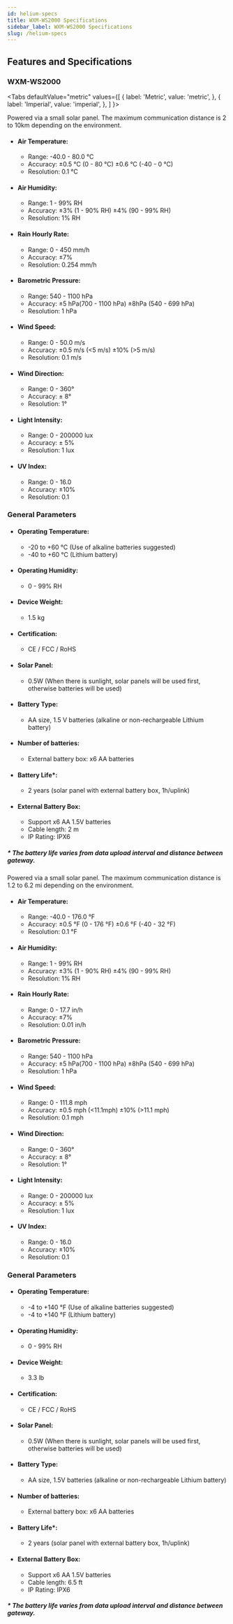 ```yaml
---
id: helium-specs
title: WXM-WS2000 Specifications
sidebar_label: WXM-WS2000 Specifications
slug: /helium-specs
---
```



## Features and Specifications

### WXM-WS2000

<Tabs
  defaultValue="metric"
  values={[
    { label: 'Metric', value: 'metric', },
    { label: 'Imperial', value: 'imperial', },
  ]
}>

<TabItem value="metric">

Powered via a small solar panel.
The maximum communication distance is 2 to 10km depending on the environment.

- #### Air Temperature:

    - Range: -40.0 - 80.0 °C
    - Accuracy: ±0.5 °C (0 - 80 °C) ±0.6 °C (-40 - 0 °C)
    - Resolution: 0.1 °C 

- #### Air Humidity:

    - Range: 1 - 99% RH
    - Accuracy: ±3% (1 - 90% RH) ±4% (90 - 99% RH)
    - Resolution: 1% RH

- #### Rain Hourly Rate:

    - Range: 0 - 450 mm/h
    - Accuracy: ±7%
    - Resolution: 0.254 mm/h

- #### Barometric Pressure:

    - Range: 540 - 1100 hPa
    - Accuracy: ±5 hPa(700 - 1100 hPa) ±8hPa (540 - 699 hPa)
    - Resolution: 1 hPa

- #### Wind Speed:

    - Range: 0 - 50.0 m/s
    - Accuracy: ±0.5 m/s (<5 m/s) ±10% (>5 m/s)
    - Resolution: 0.1 m/s

- #### Wind Direction:

    - Range: 0 - 360°
    - Accuracy: ± 8°
    - Resolution: 1°

- #### Light Intensity:

    - Range: 0 - 200000 lux
    - Accuracy: ± 5%
    - Resolution: 1 lux

- #### UV Index:

    - Range: 0 - 16.0
    - Accuracy: ±10%
    - Resolution: 0.1

### General Parameters

- #### Operating Temperature: 
    - -20 to +60 °C (Use of alkaline batteries suggested) 
    - -40 to +60 °C (Lithium battery)

- #### Operating Humidity:

    - 0 - 99% RH

- #### Device Weight:

    - 1.5 kg

- #### Certification:

    - CE / FCC / RoHS

- #### Solar Panel:

    -  0.5W (When there is sunlight, solar panels will be used first, otherwise batteries will be used)

- #### Battery Type:

    - AA size, 1.5 V batteries (alkaline or non-rechargeable Lithium battery)

- #### Number of batteries:

    - External battery box: x6 AA batteries

- #### Battery Life*:

    - 2 years (solar panel with external battery box, 1h/uplink)

- #### External Battery Box:

    - Support x6 AA 1.5V batteries
    - Cable length: 2 m
    - IP Rating: IPX6


##### * The battery life varies from data upload interval and distance between gateway.

</TabItem>

<TabItem value="imperial">

Powered via a small solar panel.
The maximum communication distance is 1.2 to 6.2 mi depending on the environment.

- #### Air Temperature:

    - Range: -40.0 - 176.0 °F
    - Accuracy: ±0.5 °F (0 - 176 °F) ±0.6 °F (-40 - 32 °F)
    - Resolution: 0.1 °F 

- #### Air Humidity:

    - Range: 1 - 99% RH
    - Accuracy: ±3% (1 - 90% RH) ±4% (90 - 99% RH)
    - Resolution: 1% RH

- #### Rain Hourly Rate:

    - Range: 0 - 17.7 in/h
    - Accuracy: ±7%
    - Resolution: 0.01 in/h

- #### Barometric Pressure:

    - Range: 540 - 1100 hPa
    - Accuracy: ±5 hPa(700 - 1100 hPa) ±8hPa (540 - 699 hPa)
    - Resolution: 1 hPa

- #### Wind Speed:

    - Range: 0 - 111.8 mph
    - Accuracy: ±0.5 mph (<11.1mph) ±10% (>11.1 mph)
    - Resolution: 0.1 mph

- #### Wind Direction:

    - Range: 0 - 360°
    - Accuracy: ± 8°
    - Resolution: 1°

- #### Light Intensity:

    - Range: 0 - 200000 lux
    - Accuracy: ± 5%
    - Resolution: 1 lux

- #### UV Index:

    - Range: 0 - 16.0
    - Accuracy: ±10%
    - Resolution: 0.1

### General Parameters

- #### Operating Temperature: 
    - -4 to +140 °F (Use of alkaline batteries suggested) 
    - -4 to +140 °F (Lithium battery)

- #### Operating Humidity:

    - 0 - 99% RH

- #### Device Weight:

    - 3.3 lb

- #### Certification:

    - CE / FCC / RoHS

- #### Solar Panel:

    -  0.5W (When there is sunlight, solar panels will be used first, otherwise batteries will be used)

- #### Battery Type:

    - AA size, 1.5V batteries (alkaline or non-rechargeable Lithium battery)

- #### Number of batteries:

    - External battery box: x6 AA batteries

- #### Battery Life*:

    - 2 years (solar panel with external battery box, 1h/uplink)

- #### External Battery Box:

    - Support x6 AA 1.5V batteries
    - Cable length: 6.5 ft
    - IP Rating: IPX6


##### * The battery life varies from data upload interval and distance between gateway.

</TabItem>

</Tabs>









